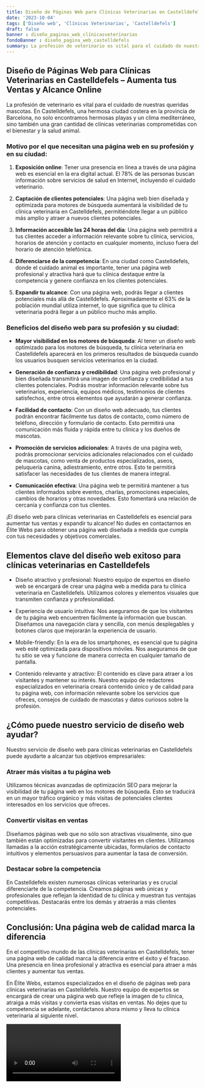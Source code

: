 ```yaml
---
title: Diseño de Páginas Web para Clínicas Veterinarias en Castelldefels
date: '2023-10-04'
tags: ['Diseño web', 'Clínicas Veterinarias', 'Castelldefels']
draft: false
banner : diseño_paginas_web_clínicasveterinarias
fondoBanner : diseño_pagina_web_castelldefels
summary: La profesión de veterinario es vital para el cuidado de nuestras queridas mascotas. En Castelldefels, una hermosa ciudad costera en la provincia de Barcelona, no solo encontramos hermosas playas y un clima mediterráneo, sino también una gran cantidad de clínicas veterinarias comprometidas con el bienestar y la salud animal.
---
```


## Diseño de Páginas Web para Clínicas Veterinarias en Castelldefels – Aumenta tus Ventas y Alcance Online

La profesión de veterinario es vital para el cuidado de nuestras queridas mascotas. En Castelldefels, una hermosa ciudad costera en la provincia de Barcelona, no solo encontramos hermosas playas y un clima mediterráneo, sino también una gran cantidad de clínicas veterinarias comprometidas con el bienestar y la salud animal.

### Motivo por el que necesitan una página web en su profesión y en su ciudad:

1. **Exposición online**: Tener una presencia en línea a través de una página web es esencial en la era digital actual. El 78% de las personas buscan información sobre servicios de salud en Internet, incluyendo el cuidado veterinario.

2. **Captación de clientes potenciales**: Una página web bien diseñada y optimizada para motores de búsqueda aumentará la visibilidad de tu clínica veterinaria en Castelldefels, permitiéndote llegar a un público más amplio y atraer a nuevos clientes potenciales.

3. **Información accesible las 24 horas del día**: Una página web permitirá a tus clientes acceder a información relevante sobre tu clínica, servicios, horarios de atención y contacto en cualquier momento, incluso fuera del horario de atención telefónica.

4. **Diferenciarse de la competencia**: En una ciudad como Castelldefels, donde el cuidado animal es importante, tener una página web profesional y atractiva hará que tu clínica destaque entre la competencia y genere confianza en los clientes potenciales.

5. **Expandir tu alcance**: Con una página web, podrás llegar a clientes potenciales más allá de Castelldefels. Aproximadamente el 63% de la población mundial utiliza internet, lo que significa que tu clínica veterinaria podrá llegar a un público mucho más amplio.

### Beneficios del diseño web para su profesión y su ciudad:

- **Mayor visibilidad en los motores de búsqueda**: Al tener un diseño web optimizado para los motores de búsqueda, tu clínica veterinaria en Castelldefels aparecerá en los primeros resultados de búsqueda cuando los usuarios busquen servicios veterinarios en la ciudad.

- **Generación de confianza y credibilidad**: Una página web profesional y bien diseñada transmitirá una imagen de confianza y credibilidad a tus clientes potenciales. Podrás mostrar información relevante sobre tus veterinarios, experiencia, equipos médicos, testimonios de clientes satisfechos, entre otros elementos que ayudarán a generar confianza.

- **Facilidad de contacto**: Con un diseño web adecuado, tus clientes podrán encontrar fácilmente tus datos de contacto, como número de teléfono, dirección y formulario de contacto. Esto permitirá una comunicación más fluida y rápida entre tu clínica y los dueños de mascotas.

- **Promoción de servicios adicionales**: A través de una página web, podrás promocionar servicios adicionales relacionados con el cuidado de mascotas, como venta de productos especializados, aseos, peluquería canina, adiestramiento, entre otros. Esto te permitirá satisfacer las necesidades de tus clientes de manera integral.

- **Comunicación efectiva**: Una página web te permitirá mantener a tus clientes informados sobre eventos, charlas, promociones especiales, cambios de horarios y otras novedades. Esto fomentará una relación de cercanía y confianza con tus clientes.

¡El diseño web para clínicas veterinarias en Castelldefels es esencial para aumentar tus ventas y expandir tu alcance! No dudes en contactarnos en Élite Webs para obtener una página web diseñada a medida que cumpla con tus necesidades y objetivos comerciales.

<GifSeo />

<Cta />

## Elementos clave del diseño web exitoso para clínicas veterinarias en Castelldefels

- Diseño atractivo y profesional: Nuestro equipo de expertos en diseño web se encargará de crear una página web a medida para tu clínica veterinaria en Castelldefels. Utilizamos colores y elementos visuales que transmiten confianza y profesionalidad.

- Experiencia de usuario intuitiva: Nos aseguramos de que los visitantes de tu página web encuentren fácilmente la información que buscan. Diseñamos una navegación clara y sencilla, con menús desplegables y botones claros que mejorarán la experiencia de usuario.

- Mobile-friendly: En la era de los smartphones, es esencial que tu página web esté optimizada para dispositivos móviles. Nos aseguramos de que tu sitio se vea y funcione de manera correcta en cualquier tamaño de pantalla.

- Contenido relevante y atractivo: El contenido es clave para atraer a los visitantes y mantener su interés. Nuestro equipo de redactores especializados en veterinaria creará contenido único y de calidad para tu página web, con información relevante sobre los servicios que ofreces, consejos de cuidado de mascotas y datos curiosos sobre la profesión. 

## ¿Cómo puede nuestro servicio de diseño web ayudar?

Nuestro servicio de diseño web para clínicas veterinarias en Castelldefels puede ayudarte a alcanzar tus objetivos empresariales:

### Atraer más visitas a tu página web

Utilizamos técnicas avanzadas de optimización SEO para mejorar la visibilidad de tu página web en los motores de búsqueda. Esto se traducirá en un mayor tráfico orgánico y más visitas de potenciales clientes interesados en los servicios que ofreces.

### Convertir visitas en ventas

Diseñamos páginas web que no sólo son atractivas visualmente, sino que también están optimizadas para convertir visitantes en clientes. Utilizamos llamadas a la acción estratégicamente ubicadas, formularios de contacto intuitivos y elementos persuasivos para aumentar la tasa de conversión.

### Destacar sobre la competencia

En Castelldefels existen numerosas clínicas veterinarias y es crucial diferenciarte de la competencia. Creamos páginas web únicas y profesionales que reflejan la identidad de tu clínica y muestran tus ventajas competitivas. Destacarás entre los demás y atraerás a más clientes potenciales.

## Conclusión: Una página web de calidad marca la diferencia

En el competitivo mundo de las clínicas veterinarias en Castelldefels, tener una página web de calidad marca la diferencia entre el éxito y el fracaso. Una presencia en línea profesional y atractiva es esencial para atraer a más clientes y aumentar tus ventas.

En Élite Webs, estamos especializados en el diseño de páginas web para clínicas veterinarias en Castelldefels. Nuestro equipo de expertos se encargará de crear una página web que refleje la imagen de tu clínica, atraiga a más visitas y convierta esas visitas en ventas. No dejes que tu competencia se adelante, contáctanos ahora mismo y lleva tu clínica veterinaria al siguiente nivel.

<Video />

<CtaBot job='Clínicas Veterinarias' city='Castelldefels'/>

<Gmaps query='Castelldefels+españa+maps' />